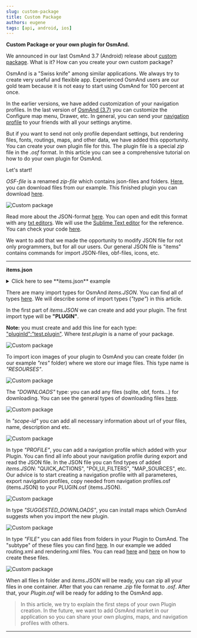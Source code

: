 ```yaml
---
slug: custom-package
title: Custom Package
authors: eugene
tags: [api, android, ios]
---
```



**Custom Package or your own plugin for OsmAnd.**

We announced in our last OsmAnd 3.7 (Android) release about [custom package](/blog/osmand-android-3-7-released). What is it? How can you create your own custom package?

<!--truncate-->

OsmAnd is a "Swiss knife" among similar applications. We always try to create very useful and flexible app. Experienced OsmAnd users are our gold team because it is not easy to start using OsmAnd for 100 percent at once.

In the earlier versions, we have added customization of your navigation profiles. In the last version of [OsmAnd (3.7)](/blog/osmand-android-3-7-released) you can customize the Configure map menu, Drawer, etc. In general, you can send your <a href="https://osmand.net/features/navigation-profiles">navigation profile</a> to your friends with all your settings anytime.

But if you want to send not only profile dependant settings, but rendering files, fonts, routings, maps, and other data, we have added this opportunity. You can create your own plugin file for this. The plugin file is a special *zip* file in the *.osf* format. In this article you can see a comprehensive tutorial on how to do your own plugin for OsmAnd.

Let's start!

*OSF-file* is a renamed *zip-file* which contains json-files and folders. <a href="https://drive.google.com/drive/folders/1wDPGThkdRi9_3UrCKROgt49qi-1gM6jk?usp=sharing">Here</a>, you can download files from our example. This finished plugin you can download <a href="https://drive.google.com/open?id=1efZ01uAIL27aTQLLoTl8KYH-ts_WSRSe">here</a>.  

![Custom package](./1.jpg)

Read more about the JSON-format <a href="https://en.wikipedia.org/wiki/JSON">here</a>. You can open and edit this format with any <a href="https://en.wikipedia.org/wiki/List_of_text_editors">txt editors</a>. We will use the <a href="https://en.wikipedia.org/wiki/Sublime_Text">Sublime Text editor</a> for the reference. You can check your code <a href="https://jsoneditoronline.org/">here</a>.

We want to add that we made the opportunity to modify JSON file for not only programmers, but for all our users.
Our general JSON file is "items" contains commands for import JSON-files, obf-files, icons, etc.


__________________________________



**items.json**

<details>
  <summary>Click here to see **items.json** example</summary>
  

 "version":1,
   "items":[
       
      {
         "type":"PLUGIN",
         "pluginId":"test.plugin",
         "version" : 1,
         "icon": {
             "" : "@plugin-id.png"
             
         },
         "image": {
             "" :"@plugin-image.webp"
         },
         "name":{
            "":"Test Plugin",
            "ru":"Test Plugin: RU language"
         },
         "description":{
            "":"This package is a test package and displays test information.",
            "ru":"This package is a test package and displays test information. RU language."
         }
      },

      {
         "type":"RESOURCES",
         "pluginId":"test.plugin",
         "file":"res"
      },


      {
         "type":"DOWNLOADS",
         "pluginId":"test.plugin",
         "items":[
            {
               "path":"test",
               "name":{
                  "":"My offline maps",
                  "ru":"RU: My offline maps"
               },
               "icon":{
                  "":"ic_world_globe_dark"
               },
               "header-color":"#002E64",
               "description":{
                  "text":{
                     "":"This package is a collection of online and offline map sources of various types.",
                     "ru":"RU: This package is a collection of online and offline map sources of various types."
                  },
                  "button":[
                     {
                        "":"Telegram chat OsmAnd",
                        "url":"https:\/\/t.me\/OsmAndMaps"
                     }
                  ]
               }
            },
            {
               "scope-id":"offline-maps",
               "path":"test/Waterway",
               "header-color":"#002E64",
               "name":{
                  "":"Waterway",
                  "ru":"RU: waterway"
               },
               "icon":{
                  "":"ic_world_globe_dark"
               },
               "items":[
                  {
                     "name":{
                        "":"Offline Waterway map SA",
                        "ru":"RU: Offline Waterway map SA"
                     },
                     "filename":"waterway.obf.zip",
                     "type":"map",
                     "timestamp":1582994500,
                     "containerSize":28195301,
                     "contentSize":28195301,
                     "description":{
                        "text":{
                           "":"Zoom min: 0<br />Zoom max: 19<br />Countries: SA",
                           "ru":"RU: Zoom min: 0<br />Zoom max: 19<br />Countries: SA"
                        },
                        "image":[
                           "https://drive.google.com/uc?id=16HjUHsSWNgeQI0bmuup9ohpyrg6rWkHH&export=download"
                        ]
                     },
                     "downloadurl":"https://drive.google.com/uc?id=10iP2VZexHtHC0QLhACZ1QoEy-duNN5Wg&export=download",
                     "firstsubname":{
                        "":"Waterway",
                        "ru":"RU: Waterway"
                     },
                     "secondsubname":{
                        "":"",
                        "ru":""
                     }
                }
           ]
        }] 
    },

      {
         "type":"PROFILE",
         "pluginId":"test.plugin",
         "file":"bicycle_test.json",
         "appMode":{
            "iconColor":"RED",
            "iconName":"ic_action_motorcycle_dark",
            "locIcon":"BENTLEY",
            "navIcon":"BENTLEY",
            "order":32,
            "parent":"bicycle",
            "stringKey":"bicycle_test",
            "userProfileName" : "Test Prof"
         },
         "prefs" : {
            "drawer_logo": { "" : "@logo.png"},
            "drawer_url" : { "" : "https://osmand.net"},
            "drawer_items" : { "hidden" : ["dashboard"], "order" : ["map_markers", "my_places", "search"] },
            "context_menu_items" : {},
            "configure_map_items" : {},
            "route_service":"OSMAND",
            "renderer":"test-rendering.render.xml",
            "routing_profile":"routing-test.xml/test-car"
        }
      },

      {
         "type":"FILE",
         "pluginId":"test.plugin",
         "subtype" : "rendering_style",
         "file":"\/rendering\/test-rendering.render.xml"
      },

      {
         "type":"FILE",
         "pluginId":"test.plugin",
         "subtype" : "routing_config",
         "file":"\/routing\/routing-test.xml"
      },

      {
         "type":"SUGGESTED_DOWNLOADS",
         "pluginId":"test.plugin",
         "comment-1" : "search-type are latlon (closest by latlon), worldregion (by boundaries if name matches worldRegion downloadName as we do for default types), by default natural order, limit finds first N elements",
         "comment-2" : "predefined scope-id are @type of indexes.xml map, srtm_map, road_map, wikimap, wikivoyage, hillshade, slope, fonts, voice, depth ",
         "comment-3" : "names filters ignore case by name.contains(filterName)",
         "items": [{
             "scope-id" : "test-downloads",
             "limit" : 1,
             "search-type" : "latlon"
         }, {
             "scope-id" : "road_map",
             "names" : [
                 "Poland_lesser-poland_europe_2.obf.zip", "netherlands_noord-holland_europe"]
         }, {
             "scope-id" : "wikimap",
             "search-type" : "worldregion"
         }]
      },

      {
         "type":"NAVIGATION_ICONS",
         "pluginId":"test.plugin",
         "items" : [{
            "locationIcon": {
                 "" : "@bentley-car.png"
            },
            "locationIconId": "BENTLEY", 
            "navigationIcon": {
                 "" : "@bentley-car-moving.png"
            },
            "navigationIconId": "BENTLEY"
         }]
      },
      
      {
         "type":"QUICK_ACTIONS",
         "pluginId":"test.plugin",
         "items": [{
            "name": "Test quick action",
            "actionType": "osmbug.add",
            "params": "{\"dialog\":\"false\",\"message\":\"Message\"}"
          }]
      },

      {
         "type":"POI_UI_FILTERS",
         "pluginId":"test.plugin",
          "items": [{
                "name": "Test Search",
                "filterId": "test_search",
                "acceptedTypes": "{\"sustenance\":[\"bar\",\"alpine_hut\"]}"
            }]
      },

      {
         "type":"MAP_SOURCES",
         "pluginId":"test.plugin",
         "items": [{
            "sql": false,
            "name": "OsmAnd (test)",
            "minZoom": 1,
            "maxZoom": 19,
            "url": "https:\/\/tile.osmand.net\/hd\/{0}\/{1}\/{2}.png",
            "ellipsoid": false,
            "inverted_y": false,
            "timesupported": false,
            "expire": -1,
            "inversiveZoom": false,
            "ext": ".png",
            "tileSize": 512,
            "bitDensity": 8,
            "avgSize": 18000


</details>

There are many import types for OsmAnd *items.JSON*. You can find all of types <a href="https://github.com/osmandapp/Osmand/blob/r3.7/OsmAnd/src/net/osmand/plus/settings/backend/SettingsHelper.java#L133">here</a>. We will describe some of import types (*"type"*) in this article.

In the first part of *items.JSON* we can create and add your plugin. The first import type will be **"PLUGIN"**.

**Note:** you must create and add this line for each type: <u>"pluginId":"test.plugin"</u>. Where *test.plugin* is a name of your package.

![Custom package](./2.jpg)

To import icon images of your plugin to OsmAnd you can create folder (in our example *"res"* folder) where we store our image files. This type name is *"RESOURSES"*.


![Custom package](./4.jpg)


The *"DOWNLOADS"* type: you can add any files (sqlite, obf, fonts...) for downloading. You can see the general types of downloading files <a href="https://github.com/osmandapp/Osmand/blob/master/OsmAnd/src/net/osmand/plus/download/DownloadActivityType.java#L33">here</a>.

![Custom package](./3.jpg)

In *"scope-id"* you can add all necessary information about url of your files, name, description and etc.

![Custom package](./5.jpg)

In type *"PROFILE"*, you can add a navigation profile which added with your Plugin. You can find all info about your navigation profile during export and read the JSON file. In the JSON file you can find types of added *items.JSON*: "QUICK_ACTIONS", "POI_UI_FILTERS", "MAP_SOURCES", etc. Our advice is to start creating a navigation profile with all parameteres, export navigation profiles, copy needed from navigation profiles.osf (items.JSON) to your PLUGIN.osf (items.JSON).

![Custom package](./6.jpg)

In type *"SUGGESTED_DOWNLOADS"*, you can install maps which OsmAnd suggests when you import the new plugin.

![Custom package](./7.jpg)

In type *"FILE"* you can add files from folders in your Plugin to OsmAnd. The "subtype" of these files you can find <a href="https://github.com/osmandapp/Osmand/blob/r3.7/OsmAnd/src/net/osmand/plus/settings/backend/SettingsHelper.java#L1312">here</a>. In our example we added routing.xml and rendering.xml files. You can read <a href="https://github.com/osmandapp/OsmAnd-resources/blob/master/routing/routing.xml">here</a> and <a href="https://github.com/osmandapp/OsmAnd-resources/tree/master/rendering_styles">here</a> on how to create these files.

![Custom package](./8.jpg)

When all files in folder and  *items.JSON*  will  be ready, you can zip all your files in one container. After that you can rename *.zip* file format to *.osf*. After that, your *Plugin.osf* will be ready for adding to the OsmAnd app.


>In this article, we try to explain the first steps of your own Plugin creation. In the future, we want to add OsmAnd market in our application so you can share your own plugins, maps, and navigation profiles with others.

_________________________________________________

<LinksTelegram/>
<AppleStore/>
<AndroidStore/>